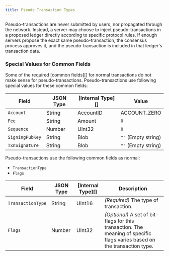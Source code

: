 ```yaml
---
title: Pseudo Transaction Types
---
```

Pseudo-transactions are never submitted by users, nor propagated through the network. Instead, a server may choose to inject pseudo-transactions in a proposed ledger directly according to specific protocol rules. If enough servers propose the exact same pseudo-transaction, the consensus process approves it, and the pseudo-transaction is included in that ledger's transaction data.

### Special Values for Common Fields

Some of the required \[common fields]\[] for normal transactions do not make sense for pseudo-transactions. Pseudo-transactions use following special values for these common fields:

| Field           | JSON Type | \[Internal Type]\[] | Value               |
| --------------- | --------- | ------------------- | ------------------- |
| `Account`       | String    | AccountID           | ACCOUNT_ZERO       |
| `Fee`           | String    | Amount              | `0`                 |
| `Sequence`      | Number    | UInt32              | `0`                 |
| `SigningPubKey` | String    | Blob                | `""` (Empty string) |
| `TxnSignature`  | String    | Blob                | `""` (Empty string) |

Pseudo-transactions use the following common fields as normal:

* `TransactionType`
* `Flags`

| Field             | JSON Type | \[Internal Type]\[] | Description                                                                                                               |
| ----------------- | --------- | ------------------- | ------------------------------------------------------------------------------------------------------------------------- |
| `TransactionType` | String    | UInt16              | _(Required)_ The type of transaction.                                                                                     |
| `Flags`           | Number    | UInt32              | _(Optional)_ A set of bit-flags for this transaction. The meaning of specific flags varies based on the transaction type. |

